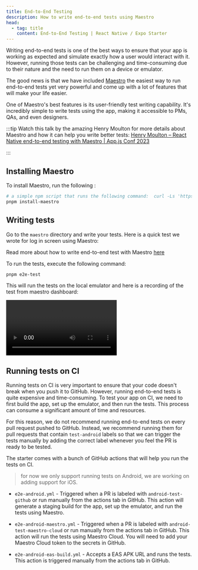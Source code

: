 ```yaml
---
title: End-to-End Testing
description: How to write end-to-end tests using Maestro
head:
  - tag: title
    content: End-to-End Testing | React Native / Expo Starter
---
```



Writing end-to-end tests is one of the best ways to ensure that your app is working as expected and simulate exactly how a user would interact with it. However, running those tests can be challenging and time-consuming due to their nature and the need to run them on a device or emulator.

The good news is that we have included [Maestro](https://www.mobile.dev/) the easiest way to run end-to-end tests yet very powerful and come up with a lot of features that will make your life easier.

One of Maestro's best features is its user-friendly test writing capability. It's incredibly simple to write tests using the app, making it accessible to PMs, QAs, and even designers.

:::tip
Watch this talk by the amazing Henry Moulton for more details about Maestro and how it can help you write better tests: [Henry Moulton – React Native end-to-end testing with Maestro | App.js Conf 2023](https://www.youtube.com/watch?v=uoCzBdFCoqc)

:::

## Installing Maestro

To install Maestro, run the following :

```bash
# a simple npm script that runs the following command:  curl -Ls 'https://get.maestro.mobile.dev' | bash
pnpm install-maestro
```

## Writing tests

Go to the `maestro` directory and write your tests.
Here is a quick test we wrote for log in screen using Maestro:

Read more about how to write end-to-end test with Maestro [here](https://maestro.mobile.dev/)

<CodeBlock file=".maestro/auth/login-with-validation.yaml" />

To run the tests, execute the following command:

```bash
pnpm e2e-test
```

This will run the tests on the local emulator and here is a recording of the test from maestro dashboard:

<video controls>
  <source
    src="https://github.com/checkright/react-native-template-checkright/assets/11137944/3b45de00-a369-436a-8faf-6ea1edbb44c3"
    type="video/mp4"
  ></source>
</video>

## Running tests on CI

Running tests on CI is very important to ensure that your code doesn't break when you push it to GitHub. However, running end-to-end tests is quite expensive and time-consuming. To test your app on CI, we need to first build the app, set up the emulator, and then run the tests. This process can consume a significant amount of time and resources.

For this reason, we do not recommend running end-to-end tests on every pull request pushed to GitHub. Instead, we recommend running them for pull requests that contain `test-android` labels so that we can trigger the tests manually by adding the correct label whenever you feel the PR is ready to be tested.

The starter comes with a bunch of GitHub actions that will help you run the tests on CI.

> for now we only support running tests on Android, we are working on adding support for iOS.

- `e2e-android.yml` - Triggered when a PR is labeled with `android-test-github` or run manually from the actions tab in GitHub.
  This action will generate a staging build for the app, set up the emulator, and run the tests using Maestro.

- `e2e-android-maestro.yml` - Triggered when a PR is labeled with `android-test-maestro-cloud` or run manually from the actions tab in GitHub.
  This action will run the tests using Maestro Cloud. You will need to add your Maestro Cloud token to the secrets in GitHub.

- `e2e-android-eas-build.yml` - Accepts a EAS APK URL and runs the tests. This action is triggered manually from the actions tab in GitHub.
